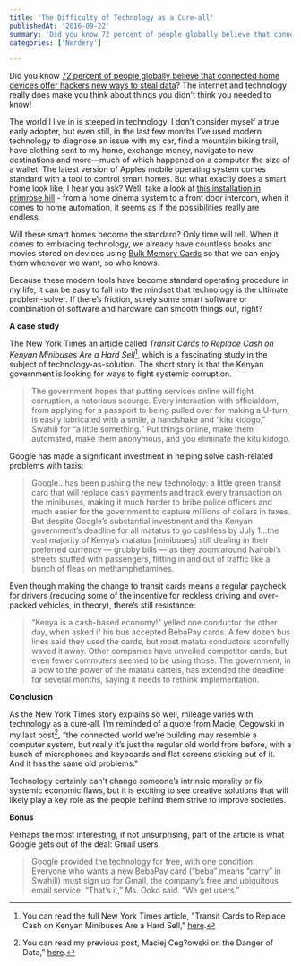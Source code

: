 ```yaml
---
title: 'The Difficulty of Technology as a Cure-all'
publishedAt: '2016-09-22'
summary: 'Did you know 72 percent of people globally believe that connected home devices offer hackers new ways to steal data? The internet and technology really does make you think about things you didn't thin...'
categories: ['Nerdery']

---
```


Did you know [72 percent of people globally believe that connected home devices offer hackers new ways to steal data](https://www.comparitech.com/vpn/cybersecurity-cyber-crime-statistics-facts-trends/)? The internet and technology really does make you think about things you didn't think you needed to know! 

The world I live in is steeped in technology. I don’t consider myself a true early adopter, but even still, in the last few months I’ve used modern technology to diagnose an issue with my car, find a mountain biking trail, have clothing sent to my home, exchange money, navigate to new destinations and more—much of which happened on a computer the size of a wallet. The latest version of Apples mobile operating system comes standard with a tool to control smart homes. But what exactly does a smart home look like, I hear you ask? Well, take a look at [this installation in primrose hill](https://www.customcontrols.co.uk/case-studies/multi-room-av-crestron-installation-primrose-hill/) - from a home cinema system to a front door intercom, when it comes to home automation, it seems as if the possibilities really are endless. 

Will these smart homes become the standard? Only time will tell. When it comes to embracing technology, we already have countless books and movies stored on devices using [Bulk Memory Cards](https://www.bulkmemorycards.com) so that we can enjoy them whenever we want, so who knows.

Because these modern tools have become standard operating procedure in my life, it can be easy to fall into the mindset that technology is the ultimate problem-solver. If there’s friction, surely some smart software or combination of software and hardware can smooth things out, right?

**A case study**

The New York Times an article called *Transit Cards to Replace Cash on Kenyan Minibuses Are a Hard Sell*[^1], which is a fascinating study in the subject of technology-as-solution. The short story is that the Kenyan government is looking for ways to fight systemic corruption.

> The government hopes that putting services online will fight corruption, a notorious scourge. Every interaction with officialdom, from applying for a passport to being pulled over for making a U-turn, is easily lubricated with a smile, a handshake and “kitu kidogo,” Swahili for “a little something.” Put things online, make them automated, make them anonymous, and you eliminate the kitu kidogo.

Google has made a significant investment in helping solve cash-related problems with taxis:

> Google...has been pushing the new technology: a little green transit card that will replace cash payments and track every transaction on the minibuses, making it much harder to bribe police officers and much easier for the government to capture millions of dollars in taxes. But despite Google’s substantial investment and the Kenyan government’s deadline for all matatus to go cashless by July 1...the vast majority of Kenya’s matatus [minibuses] still dealing in their preferred currency — grubby bills — as they zoom around Nairobi’s streets stuffed with passengers, flitting in and out of traffic like a bunch of fleas on methamphetamines.

Even though making the change to transit cards means a regular paycheck for drivers (reducing some of the incentive for reckless driving and over-packed vehicles, in theory), there’s still resistance:

> “Kenya is a cash-based economy!” yelled one conductor the other day, when asked if his bus accepted BebaPay cards. A few dozen bus lines said they used the cards, but most matatu conductors scornfully waved it away. Other companies have unveiled competitor cards, but even fewer commuters seemed to be using those. The government, in a bow to the power of the matatu cartels, has extended the deadline for several months, saying it needs to rethink implementation.

**Conclusion**

As the New York Times story explains so well, mileage varies with technology as a cure-all. I’m reminded of a quote from Maciej Cegowski in my last post[^2], “the connected world we’re building may resemble a computer system, but really it’s just the regular old world from before, with a bunch of microphones and keyboards and flat screens sticking out of it. And it has the same old problems."

Technology certainly can’t change someone’s intrinsic morality or fix systemic economic flaws, but it is exciting to see creative solutions that will likely play a key role as the people behind them strive to improve societies.

**Bonus**

Perhaps the most interesting, if not unsurprising, part of the article is what Google gets out of the deal: Gmail users.

> Google provided the technology for free, with one condition: Everyone who wants a new BebaPay card (“beba” means “carry” in Swahili) must sign up for Gmail, the company’s free and ubiquitous email service. “That’s it,” Ms. Ooko said. “We get users.”

[^1]: You can read the full New York Times article, "Transit Cards to Replace Cash on Kenyan Minibuses Are a Hard Sell," [here](http://www.nytimes.com/2014/07/16/world/africa/transit-cards-to-replace-cash-on-kenyan-minibuses-a-hard-sell.html).

[^2]: You can read my previous post, Maciej Ceg?owski on the Danger of Data,” [here](https://ericdodds.com/maciej-ceglowski-on-the-danger-of-data/).
